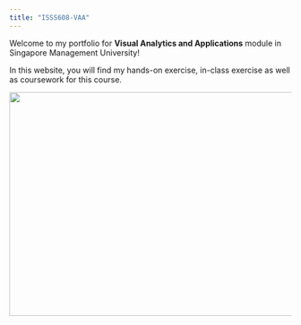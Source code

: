 ```yaml
---
title: "ISSS608-VAA"
---
```


Welcome to my portfolio for <b> Visual Analytics and Applications</b> module in Singapore Management University!

In this website, you will find my hands-on exercise, in-class exercise as well as coursework for this course.

![](images/visual_anlaytics_pic.jpg){width="600px" height="400px"}
